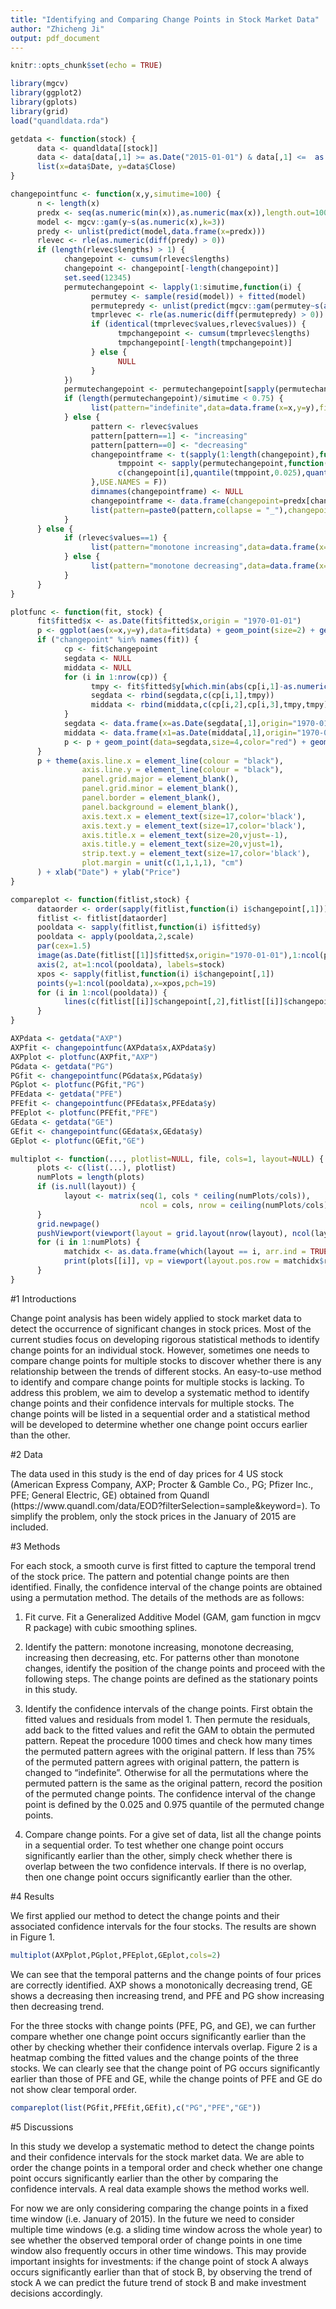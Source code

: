 ```yaml
---
title: "Identifying and Comparing Change Points in Stock Market Data"
author: "Zhicheng Ji"
output: pdf_document
---
```


```r
knitr::opts_chunk$set(echo = TRUE)
```

```r
library(mgcv)
library(ggplot2)
library(gplots)
library(grid)
load("quandldata.rda")

getdata <- function(stock) {
      data <- quandldata[[stock]]
      data <- data[data[,1] >= as.Date("2015-01-01") & data[,1] <=  as.Date("2015-1-31"),]
      list(x=data$Date, y=data$Close)
}

changepointfunc <- function(x,y,simutime=100) {
      n <- length(x)
      predx <- seq(as.numeric(min(x)),as.numeric(max(x)),length.out=1000)
      model <- mgcv::gam(y~s(as.numeric(x),k=3))
      predy <- unlist(predict(model,data.frame(x=predx)))
      rlevec <- rle(as.numeric(diff(predy) > 0))
      if (length(rlevec$lengths) > 1) {
            changepoint <- cumsum(rlevec$lengths)
            changepoint <- changepoint[-length(changepoint)]
            set.seed(12345)
            permutechangepoint <- lapply(1:simutime,function(i) {
                  permutey <- sample(resid(model)) + fitted(model)
                  permutepredy <- unlist(predict(mgcv::gam(permutey~s(as.numeric(x),k=3)),data.frame(x=predx)))
                  tmprlevec <- rle(as.numeric(diff(permutepredy) > 0))
                  if (identical(tmprlevec$values,rlevec$values)) {
                        tmpchangepoint <- cumsum(tmprlevec$lengths)
                        tmpchangepoint[-length(tmpchangepoint)]      
                  } else {
                        NULL
                  }
            })
            permutechangepoint <- permutechangepoint[sapply(permutechangepoint,length)==length(changepoint)]
            if (length(permutechangepoint)/simutime < 0.75) {
                  list(pattern="indefinite",data=data.frame(x=x,y=y),fitted=data.frame(x=predx,y=predy))
            } else {
                  pattern <- rlevec$values
                  pattern[pattern==1] <- "increasing"
                  pattern[pattern==0] <- "decreasing"
                  changepointframe <- t(sapply(1:length(changepoint),function(i) {
                        tmppoint <- sapply(permutechangepoint,function(j) j[i])
                        c(changepoint[i],quantile(tmppoint,0.025),quantile(tmppoint,0.975))
                  },USE.NAMES = F))
                  dimnames(changepointframe) <- NULL
                  changepointframe <- data.frame(changepoint=predx[changepointframe[,1]],lowerbound=predx[changepointframe[,2]],upperbound=predx[changepointframe[,3]])
                  list(pattern=paste0(pattern,collapse = "_"),changepoint=changepointframe,data=data.frame(x=x,y=y),fitted=data.frame(x=predx,y=predy))
            }
      } else {
            if (rlevec$values==1) {
                  list(pattern="monotone increasing",data=data.frame(x=x,y=y),fitted=data.frame(x=predx,y=predy))
            } else {
                  list(pattern="monotone decreasing",data=data.frame(x=x,y=y),fitted=data.frame(x=predx,y=predy))
            }
      }
}

plotfunc <- function(fit, stock) {
      fit$fitted$x <- as.Date(fit$fitted$x,origin = "1970-01-01")
      p <- ggplot(aes(x=x,y=y),data=fit$data) + geom_point(size=2) + geom_line(aes(x=x,y=y),color="grey",size=1.5,data=fit$fitted) + ggtitle(bquote(atop(.(paste("Stock:",stock)), .(paste0("Pattern: ",fit$pattern)))))
      if ("changepoint" %in% names(fit)) {
            cp <- fit$changepoint
            segdata <- NULL
            middata <- NULL
            for (i in 1:nrow(cp)) {
                  tmpy <- fit$fitted$y[which.min(abs(cp[i,1]-as.numeric(fit$fitted$x)))]
                  segdata <- rbind(segdata,c(cp[i,1],tmpy))
                  middata <- rbind(middata,c(cp[i,2],cp[i,3],tmpy,tmpy))
            }
            segdata <- data.frame(x=as.Date(segdata[,1],origin="1970-01-01"),y=segdata[,2])
            middata <- data.frame(x1=as.Date(middata[,1],origin="1970-01-01"),x2=as.Date(middata[,2],origin="1970-01-01"),y1=middata[,3],y2=middata[,4])
            p <- p + geom_point(data=segdata,size=4,color="red") + geom_segment(aes(x=x1,y=y1,xend=x2,yend=y2),data=middata,size=2,color="green")
      }
      p + theme(axis.line.x = element_line(colour = "black"),
                axis.line.y = element_line(colour = "black"),
                panel.grid.major = element_blank(),
                panel.grid.minor = element_blank(),
                panel.border = element_blank(),
                panel.background = element_blank(),
                axis.text.x = element_text(size=17,color='black'),
                axis.text.y = element_text(size=17,color='black'),
                axis.title.x = element_text(size=20,vjust=-1),
                axis.title.y = element_text(size=20,vjust=1),
                strip.text.y = element_text(size=17,color='black'),
                plot.margin = unit(c(1,1,1,1), "cm")
      ) + xlab("Date") + ylab("Price")
}

compareplot <- function(fitlist,stock) {
      dataorder <- order(sapply(fitlist,function(i) i$changepoint[,1]))
      fitlist <- fitlist[dataorder]
      pooldata <- sapply(fitlist,function(i) i$fitted$y)
      pooldata <- apply(pooldata,2,scale)
      par(cex=1.5)
      image(as.Date(fitlist[[1]]$fitted$x,origin="1970-01-01"),1:ncol(pooldata),pooldata,yaxt="n",col = bluered(100),xlab="Date",ylab="Stock")
      axis(2, at=1:ncol(pooldata), labels=stock)
      xpos <- sapply(fitlist,function(i) i$changepoint[,1])
      points(y=1:ncol(pooldata),x=xpos,pch=19)
      for (i in 1:ncol(pooldata)) {
            lines(c(fitlist[[i]]$changepoint[,2],fitlist[[i]]$changepoint[,3]),c(i,i))
      }
}

AXPdata <- getdata("AXP")
AXPfit <- changepointfunc(AXPdata$x,AXPdata$y)
AXPplot <- plotfunc(AXPfit,"AXP")
PGdata <- getdata("PG")
PGfit <- changepointfunc(PGdata$x,PGdata$y)
PGplot <- plotfunc(PGfit,"PG")
PFEdata <- getdata("PFE")
PFEfit <- changepointfunc(PFEdata$x,PFEdata$y)
PFEplot <- plotfunc(PFEfit,"PFE")
GEdata <- getdata("GE")
GEfit <- changepointfunc(GEdata$x,GEdata$y)
GEplot <- plotfunc(GEfit,"GE")

multiplot <- function(..., plotlist=NULL, file, cols=1, layout=NULL) {
      plots <- c(list(...), plotlist)
      numPlots = length(plots)
      if (is.null(layout)) {
            layout <- matrix(seq(1, cols * ceiling(numPlots/cols)),
                             ncol = cols, nrow = ceiling(numPlots/cols))
      }
      grid.newpage()
      pushViewport(viewport(layout = grid.layout(nrow(layout), ncol(layout))))
      for (i in 1:numPlots) {
            matchidx <- as.data.frame(which(layout == i, arr.ind = TRUE))
            print(plots[[i]], vp = viewport(layout.pos.row = matchidx$row,layout.pos.col = matchidx$col))
      }
}

```

#1 Introductions

Change point analysis has been widely applied to stock market data to detect the occurrence of significant changes in stock prices. Most of the current studies focus on developing rigorous statistical methods to identify change points for an individual stock. However, sometimes one needs to compare change points for multiple stocks to discover whether there is any relationship between the trends of different stocks. An easy-to-use method to identify and compare change points for multiple stocks is lacking. To address this problem, we aim to develop a systematic method to identify change points and their confidence intervals for multiple stocks. The change points will be listed in a sequential order and a statistical method will be developed to determine whether one change point occurs earlier than the other.


#2 Data

The data used in this study is the end of day prices for 4 US stock (American Express Company, AXP; Procter & Gamble Co., PG; Pfizer Inc., PFE; General Electric, GE) obtained from Quandl (https://www.quandl.com/data/EOD?filterSelection=sample&keyword=). To simplify the problem, only the stock prices in the January of 2015 are included.

#3 Methods

For each stock, a smooth curve is first fitted to capture the temporal trend of the stock price. The pattern and potential change points are then identified. Finally, the confidence interval of the change points are obtained using a permutation method. The details of the methods are as follows:

1. Fit curve. Fit a Generalized Additive Model (GAM, gam function in mgcv R package) with cubic smoothing splines.

2. Identify the pattern: monotone increasing, monotone decreasing, increasing then decreasing, etc. For patterns other than monotone changes, identify the position of the change points and proceed with the following steps. The change points are defined as the stationary points in this study.

3. Identify the confidence intervals of the change points. First obtain the fitted values and residuals from model 1. Then permute the residuals, add back to the fitted values and refit the GAM to obtain the permuted pattern. Repeat the procedure 1000 times and check how many times the permuted pattern agrees with the original pattern. If less than 75% of the permuted pattern agrees with original pattern, the pattern is changed to "indefinite". Otherwise for all the permutations where the permuted pattern is the same as the original pattern, record the position of the permuted change points. The confidence interval of the change point is defined by the 0.025 and 0.975 quantile of the permuted change points.

4. Compare change points. For a give set of data, list all the change points in a sequential order. To test whether one change point occurs significantly earlier than the other, simply check whether there is overlap between the two confidence intervals. If there is no overlap, then one change point occurs significantly earlier than the other.

#4 Results

We first applied our method to detect the change points and their associated confidence intervals for the four stocks. The results are shown in Figure 1.

```r
multiplot(AXPplot,PGplot,PFEplot,GEplot,cols=2)
```

We can see that the temporal patterns and the change points of four prices are correctly identified. AXP shows a monotonically decreasing trend, GE shows a decreasing then increasing trend, and PFE and PG show increasing then decreasing trend.

For the three stocks with change points (PFE, PG, and GE), we can further compare whether one change point occurs significantly earlier than the other by checking whether their confidence intervals overlap. Figure 2 is a heatmap combing the fitted values and the change points of the three stocks. We can clearly see that the change point of PG occurs significantly earlier than those of PFE and GE, while the change points of PFE and GE do not show clear temporal order.

```r
compareplot(list(PGfit,PFEfit,GEfit),c("PG","PFE","GE"))
```

#5 Discussions

In this study we develop a systematic method to detect the change points and their confidence intervals for the stock market data. We are able to order the change points in a temporal order and check whether one change point occurs significantly earlier than the other by comparing the confidence intervals. A real data example shows the method works well.

For now we are only considering comparing the change points in a fixed time window (i.e. January of 2015). In the future we need to consider multiple time windows (e.g. a sliding time window across the whole year) to see whether the observed temporal order of change points in one time window also frequently occurs in other time windows. This may provide important insights for investments: if the change point of stock A always occurs significantly earlier than that of stock B, by observing the trend of stock A we can predict the future trend of stock B and make investment decisions accordingly.
